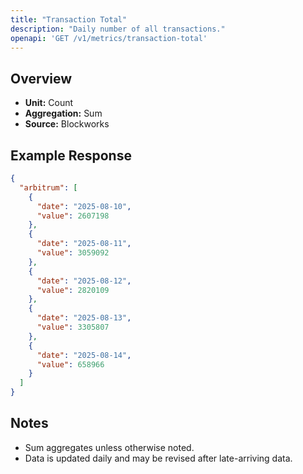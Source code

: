 ```yaml
---
title: "Transaction Total"
description: "Daily number of all transactions."
openapi: 'GET /v1/metrics/transaction-total'
---
```


## Overview

- **Unit:** Count
- **Aggregation:** Sum
- **Source:** Blockworks

## Example Response

```json
{
  "arbitrum": [
    {
      "date": "2025-08-10",
      "value": 2607198
    },
    {
      "date": "2025-08-11",
      "value": 3059092
    },
    {
      "date": "2025-08-12",
      "value": 2820109
    },
    {
      "date": "2025-08-13",
      "value": 3305807
    },
    {
      "date": "2025-08-14",
      "value": 658966
    }
  ]
}
```

## Notes
- Sum aggregates unless otherwise noted.
- Data is updated daily and may be revised after late-arriving data.
